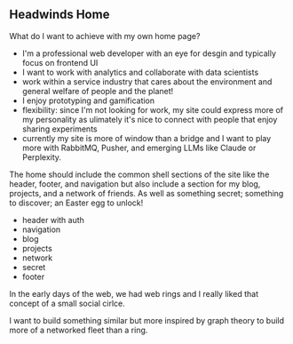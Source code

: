 
<Meta title="design system/pages/home/headwinds" />

<HeadwindsLogo />

## Headwinds Home

What do I want to achieve with my own home page?

- I'm a professional web developer with an eye for desgin and typically focus on frontend UI
- I want to work with analytics and collaborate with data scientists
- work within a service industry that cares about the environment and general welfare of people and the planet!
- I enjoy prototyping and gamification
- flexibility: since I'm not looking for work, my site could express more of my personality as ulimately it's nice to connect with people that enjoy sharing experiments
- currently my site is more of window than a bridge and I want to play more with RabbitMQ, Pusher, and emerging LLMs like Claude or Perplexity.

The home should include the common shell sections of the site like the header, footer, and navigation but also include a section for my blog, projects, and a network of friends. As well as something secret; something to discover; an Easter egg to unlock!

- header with auth
- navigation
- blog
- projects
- network
- secret
- footer

In the early days of the web, we had web rings and I really liked that concept of a small social cirlce.

I want to build something similar but more inspired by graph theory to build more of a networked fleet than a ring.

<Canvas>
  <Story name="headwinds">
    <HeadwindsStory />
  </Story>
</Canvas>
